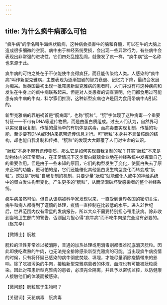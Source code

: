 ```yaml
---
---
---
```

title: 为什么疯牛病那么可怕
---






“疯牛病”的学名叫牛海绵状脑病，这种病会损害牛的脑和脊髓，可以在牛的大脑上造成很多细微的空洞。病牛由于神经系统受损，会出现一些异常行为。有些病牛会表现出非常强的进攻性，它们四处乱撞乱闯，就像发了疯一样，“疯牛病”这一名称也来源于此。

疯牛病的可怕之处在于不仅能使牛变得疯狂，而且能传染给人类。人感染的“疯牛病”叫作新型克雅病，主要表现为逐渐加剧的智力衰退、记忆力下降，最终会发展为痴呆。当英国最初出现一批罹患新型克雅病的患者时，人们并没有将这种疾病和发生在牛身上的疯牛病联系起来。但是对人类患者的调查表明，他们都食用过可能患有疯牛病的牛肉，科学家们推测，这种新型疾病也许是因为食用带病牛肉引起的。

新型克雅病的罪魁祸首是“朊病毒”，也称“朊粒”。“朊”字体现了这种病毒一个重要特征——不带有DNA等遗传物质，而是由蛋白质组成。过去人们认为，自然界可以实现自我复制、传播的最简单的有机体是病毒，而病毒要实现复制、传播的功能，至少要有DNA或RNA来携带遗传信息才行。可“朊粒”本身并不具备核酸的结构，却也能自我复制和传播。“朊粒”的发现大大颠覆了人们对生命的认识。

“朊粒”本身不带有遗传物质，那么它是如何实现自我复制的呢？其实“朊粒”本来是动物体内的正常蛋白，在正常情况下这类蛋白兢兢业业地在神经系统中发挥着自己的重要作用。但是由于一些未知的原因，它们的构型发生了变化，使蛋白失去了原来正常的功能，更可怕的是，它们还能催化其他蛋白发生构型变化而转变成“朊粒”。这就是“朊粒”自我复制的机制，只要少量“朊粒”就能催化人或牛的神经系统中的蛋白发生构型变化，产生更多的“朊粒”，从而渐渐破坏受感染者的整个神经系统。

疯牛病虽然可怕，但自从该病被科学家发现以来，一直受到世界各国的密切关注，病牛和病人都得到了谨慎的处理，疫情一直控制在比较低的水平。进入21世纪后，世界范围内仅有零星的发病报告，所以大众不需要特别担心罹患该病。除非收到当地卫生部门的警告，否则因为担心得“疯牛病”而不吃牛肉是完全没有必要的。（赵东幸）





【微博士】朊粒

朊粒的活性非常难以被消除，普通的加热处理或用消毒剂都很难彻底消灭朊粒。因此即使吃煮熟的牛肉，也无法完全排除感染新型克雅病的可能。当出现疯牛病疫情的时候，只有将怀疑已感染的病牛彻底焚烧、填埋，才能尽量消除疫情带来的影响。除了吃被污染的牛肉，接触新型克雅病患者的体液、血液也有可能被朊粒感染。因此对罹患新型克雅病的患者，必须完全隔离，并且予以密切监控，以防健康人接触他们的体液而被感染。

【微问题】朊粒属于生物吗？

【关键词】天花病毒　朊病毒